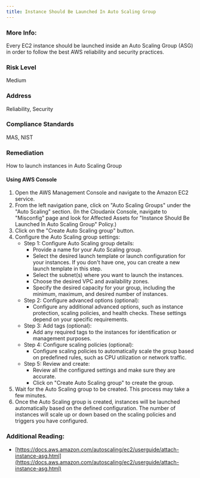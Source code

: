 ```yaml
---
title: Instance Should Be Launched In Auto Scaling Group
---
```


### More Info:

Every EC2 instance should be launched inside an Auto Scaling Group (ASG) in order to follow the best AWS reliability and security practices.

### Risk Level

Medium

### Address

Reliability, Security

### Compliance Standards

MAS, NIST

### Remediation

How to launch instances in Auto Scaling Group

#### Using AWS Console

1. Open the AWS Management Console and navigate to the Amazon EC2 service.
2. From the left navigation pane, click on "Auto Scaling Groups" under the "Auto Scaling" section.
    (In the Cloudanix Console, navigate to "Misconfig" page and look for Affected Assets for "Instance Should Be Launched In Auto Scaling Group" Policy.)
3. Click on the "Create Auto Scaling group" button.
4. Configure the Auto Scaling group settings:
   - Step 1: Configure Auto Scaling group details:
     - Provide a name for your Auto Scaling group.
     - Select the desired launch template or launch configuration for your instances. If you don't have one, you can create a new launch template in this step.
     - Select the subnet(s) where you want to launch the instances.
     - Choose the desired VPC and availability zones.
     - Specify the desired capacity for your group, including the minimum, maximum, and desired number of instances.
   - Step 2: Configure advanced options (optional):
     - Configure any additional advanced options, such as instance protection, scaling policies, and health checks. These settings depend on your specific requirements.
   - Step 3: Add tags (optional):
     - Add any required tags to the instances for identification or management purposes.
   - Step 4: Configure scaling policies (optional):
     - Configure scaling policies to automatically scale the group based on predefined rules, such as CPU utilization or network traffic.
   - Step 5: Review and create:
     - Review all the configured settings and make sure they are accurate.
     - Click on "Create Auto Scaling group" to create the group.
5. Wait for the Auto Scaling group to be created. This process may take a few minutes.
6. Once the Auto Scaling group is created, instances will be launched automatically based on the defined configuration. The number of instances will scale up or down based on the scaling policies and triggers you have configured.

### Additional Reading:

- [https://docs.aws.amazon.com/autoscaling/ec2/userguide/attach-instance-asg.html](https://docs.aws.amazon.com/autoscaling/ec2/userguide/attach-instance-asg.html)
